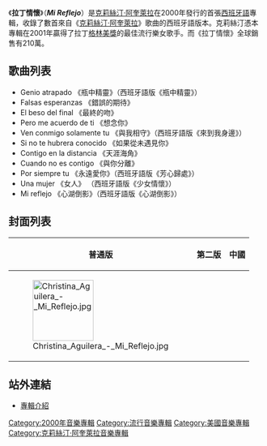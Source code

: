 {{Infobox Album | <!-- See Wikipedia:WikiProject_Albums -->
  Name        = 拉丁情懷 |
  Type        = [[錄音室專輯|錄音室專輯]] |
  Artist      = [[克莉絲汀·阿奎萊拉|克莉絲汀·阿奎萊拉]] |
  Cover       = Christina Aguilera - Mi Reflejo.jpg  |
  Released    = {{Flagicon|USA}} 2000年9月12日 |
  Recorded    = 1999-2000 |
  Genre       = [[流行音樂|流行音樂]]<br />拉丁音樂 |
  Length      = 42:32/56:10 (第二版) |
  Label       = [[RCA唱片|RCA唱片]] |
  Producer    = Sergio George, Rudy Perez |
  Reviews     = *[[Allmusic|All Music Guide]] {{rating-5|2.5}} [http://www.allmusic.com/album/mi-reflejo-r497715 link] |
  Last album  = [[克莉絲汀·阿奎萊拉_(專輯)|克莉絲汀·阿奎萊拉]]<br />''Christina Aguilera''<br />(1999) |
  This album  = 拉丁情懷<br />''Mi Reflejo''<br />(2000) |
  Next album  = 聖誕節專輯<br />''My Kind of Christmas''<br />(2000) |}}
《'''拉丁情懷'''》（'''''Mi Reflejo'''''）是[[克莉絲汀·阿奎萊拉|克莉絲汀·阿奎萊拉]]在2000年發行的首張[[西班牙語|西班牙語]]專輯，收錄了數首來自《[[克莉絲汀·阿奎萊拉_(專輯)|克莉絲汀·阿奎萊拉]]》歌曲的西班牙語版本。克莉絲汀憑本專輯在2001年贏得了拉丁[[格林美獎|格林美獎]]的最佳流行樂女歌手。而《拉丁情懷》全球銷售有210萬。

== 歌曲列表 ==
* Genio atrapado 《瓶中精靈》（西班牙語版《瓶中精靈》）
* Falsas esperanzas 《錯誤的期待》
* El beso del final 《最終的吻》
* Pero me acuerdo de ti 《想念你》
* Ven conmigo solamente tu 《與我相守》（西班牙語版《來到我身邊》） 
* Si no te hubrera conocido 《如果從未遇見你》
* Contigo en la distancia 《天涯海角》
* Cuando no es contigo 《與你分離》
* Por siempre tu 《永遠愛你》（西班牙語版《芳心歸處》）
* Una mujer 《女人》 （西班牙語版《少女情懷》）
* Mi reflejo 《心湖倒影》（西班牙語版《心湖倒影》）

== 封面列表 ==
{| class="wikitable"
!普通版
!第二版
!中國
|- valign="center"
|[[File:Christina_Aguilera_-_Mi_Reflejo.jpg|120px]]
|
|
|}

== 站外連結 ==
* [http://www.5music.com.tw/CDList-C.asp?cdno=425425723236 專輯介紹] {{Wayback|url=http://www.5music.com.tw/CDList-C.asp?cdno=425425723236 |date=20151022232701 }}

[[Category:2000年音樂專輯|Category:2000年音樂專輯]]
[[Category:流行音樂專輯|Category:流行音樂專輯]]
[[Category:美國音樂專輯|Category:美國音樂專輯]]
[[Category:克莉絲汀·阿奎萊拉音樂專輯|Category:克莉絲汀·阿奎萊拉音樂專輯]]